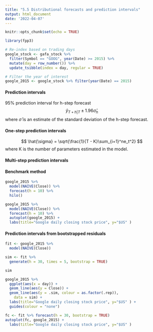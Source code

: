 ```yaml
---
title: "5.5 Distributional forecasts and prediction intervals"
output: html_document
date: '2022-04-07'
---
```


```r
knitr::opts_chunk$set(echo = TRUE)
```

```r
library(fpp3)
```

```r
# Re-index based on trading days
google_stock <- gafa_stock %>%
  filter(Symbol == "GOOG", year(Date) >= 2015) %>%
  mutate(day = row_number()) %>%
  update_tsibble(index = day, regular = TRUE)

# Filter the year of interest
google_2015 <- google_stock %>% filter(year(Date) == 2015)
```


#### Prediction intervals

95% prediction interval for h-step forecast
$$
\hat{y}_{T+h|T}  \pm 1.96 \hat{\sigma}_h 
$$
where $\hat{\sigma}$ is an estimate of the standard deviation of the h-step forecast.

#### One-step prediction intervals

$$
\hat{\sigma} = \sqrt{\frac{1}{T - K}\sum_{i=1}^ne_t^2}
$$
where K is the number of parameters estimated in the model.


#### Multi-step prediction intervals

#### Benchmark method

```r
google_2015 %>%
  model(NAIVE(Close)) %>%
  forecast(h = 10) %>%
  hilo()

```


```r
google_2015 %>%
  model(NAIVE(Close)) %>%
  forecast(h = 10) %>%
  autoplot(google_2015) +
  labs(title="Google daily closing stock price", y="$US" )
```
#### Prediction intervals from bootstrapped residuals

```r
fit <- google_2015 %>%
  model(NAIVE(Close))

sim <- fit %>% 
  generate(h = 30, times = 5, bootstrap = TRUE)

sim
```


```r
google_2015 %>%
  ggplot(aes(x = day)) +
  geom_line(aes(y = Close)) +
  geom_line(aes(y = .sim, colour = as.factor(.rep)),
    data = sim) +
  labs(title="Google daily closing stock price", y="$US" ) +
  guides(colour = "none")

```


```r
fc <- fit %>% forecast(h = 30, bootstrap = TRUE)
autoplot(fc, google_2015) +
  labs(title="Google daily closing stock price", y="$US" )
```


```r
```

